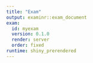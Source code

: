 ```yaml
---
title: "Exam"
output: examinr::exam_document
exam:
  id: myexam
  version: 0.1.0
  render: server
  order: fixed
runtime: shiny_prerendered
---
```

